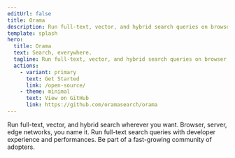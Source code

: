 ```yaml
---
editUrl: false
title: Orama
description: Run full-text, vector, and hybrid search queries on browser, server, and at the edge.
template: splash
hero:
  title: Orama
  text: Search, everywhere.
  tagline: Run full-text, vector, and hybrid search queries on browser, server, and at the edge.
  actions:
    - variant: primary
      text: Get Started
      link: /open-source/
    - theme: minimal
      text: View on GitHub
      link: https://github.com/oramasearch/orama
---
```



<div class="grid-home">
<CardGrid>
	<Card title="Hybrid model" icon="rocket">
		Run full-text, vector, and hybrid search wherever you want. Browser, server, edge networks, you name it.
	</Card>
	<Card title="Performance and DX-first" icon="star">
		Run full-text search queries with developer experience and performances.
	</Card>
	<Card title="Open Source" icon="github">
	Be part of a fast-growing community of adopters.
	</Card>
	
</CardGrid>


</div>